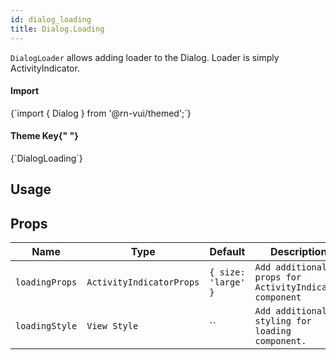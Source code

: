 ```yaml
---
id: dialog_loading
title: Dialog.Loading
---
```



<IconsStyle />

`DialogLoader` allows adding loader to the Dialog. Loader is simply ActivityIndicator.

<div class="row inline-flex-center">
  <div class="col col--3">
    <h4>Import</h4>
  </div>
  <div class="col col--9">
    <CodeBlock>{`import { Dialog } from '@rn-vui/themed';`}</CodeBlock>
  </div>
  <div class="col col--3">
    <h4>
      Theme Key{" "}
      <a href="../customizing#using-themeprovider">
        <BiInfoCircle />
      </a>
    </h4>
  </div>
  <div class="col col--9">
    <CodeBlock>{`DialogLoading`}</CodeBlock>
  </div>
</div>

## Usage

## Props

<div class='table-responsive'>

| Name           | Type                     | Default             | Description                                            |
| -------------- | ------------------------ | ------------------- | ------------------------------------------------------ |
| `loadingProps` | `ActivityIndicatorProps` | `{ size: 'large' }` | `Add additional props for ActivityIndicator component` |
| `loadingStyle` | `View Style`             | ``                  | `Add additional styling for loading component.`        |

</div>
